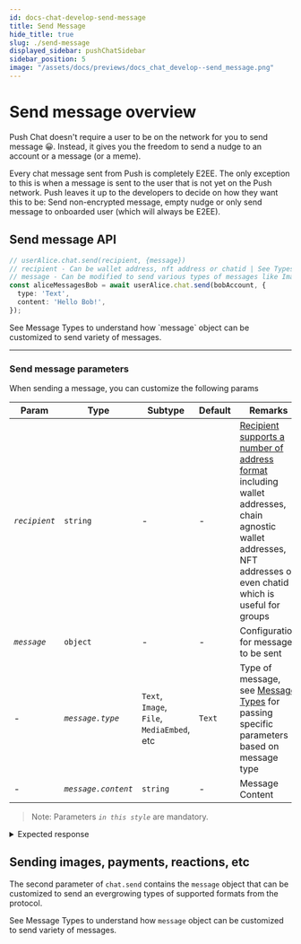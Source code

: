 ```yaml
---
id: docs-chat-develop-send-message
title: Send Message
hide_title: true
slug: ./send-message
displayed_sidebar: pushChatSidebar
sidebar_position: 5
image: "/assets/docs/previews/docs_chat_develop--send_message.png"
---
```



# Send message overview
Push Chat doesn't require a user to be on the network for you to send message 😀. Instead, it gives you the freedom to send a nudge to an account or a message (or a meme). 

Every chat message sent from Push is completely E2EE. The only exception to this is when a message is sent to the user that is not yet on the Push network. Push leaves it up to the developers to decide on how they want this to be: Send non-encrypted message, empty nudge or only send message to onboarded user (which will always be E2EE).

<head>
  <title>Send message | Push Chat | Push Documentation</title>
</head>


## Send message API
<Tabs className="codetabs" groupId="code-examples">
  <TabItem value="js" attributes={{className: "codetab js"}} default>
    

  ```typescript
  // userAlice.chat.send(recipient, {message})
  // recipient - Can be wallet address, nft address or chatid | See Types of Recipient for more info
  // message - Can be modified to send various types of messages like Images, Reactions, etc
  const aliceMessagesBob = await userAlice.chat.send(bobAccount, {
    type: 'Text',
    content: 'Hello Bob!',
  });
  ```

  </TabItem>
</Tabs>
See <AImp href='/chat/message-types/'>Message Types</AImp> to understand how `message` object can be customized to send variety of messages.

---
### Send message parameters
When sending a message, you can customize the following params

| Param                  | Type                   | Subtype                                         | Default | Remarks                                                                             |
| ---------------------- | ---------------------- |------------------------------------------------ | ------- | ----------------------------------------------------------------------------------- |
| _`recipient`_             | `string`            | -                                               | -       | [Recipient supports a number of address format](/docs/chat/build/types-of-recipient) including wallet addresses, chain agnostic wallet addresses, NFT addresses or even chatid which is useful for groups |
| _`message`_            | `object`               | -                                               | -       | Configuration for message to be sent                                                |
| -                      | _`message.type`_       | `Text`, `Image`, `File`, `MediaEmbed`, etc      | `Text`  | Type of message, see [Message Types](/docs/chat/message-types) for passing specific parameters based on message type |
| -                      | _`message.content`_    | `string`                                        | -       | Message Content                                                                     |

> Note: Parameters _`in this style`_ are mandatory.

<details>
<summary>Expected response</summary>
200 OK
</details>

## Sending images, payments, reactions, etc
The second parameter of `chat.send` contains the `message` object that can be customized to send an evergrowing types of supported formats from the protocol. 

See <AImp href='/docs/chat/message-types/'>Message Types</AImp> to understand how `message` object can be customized to send variety of messages.

